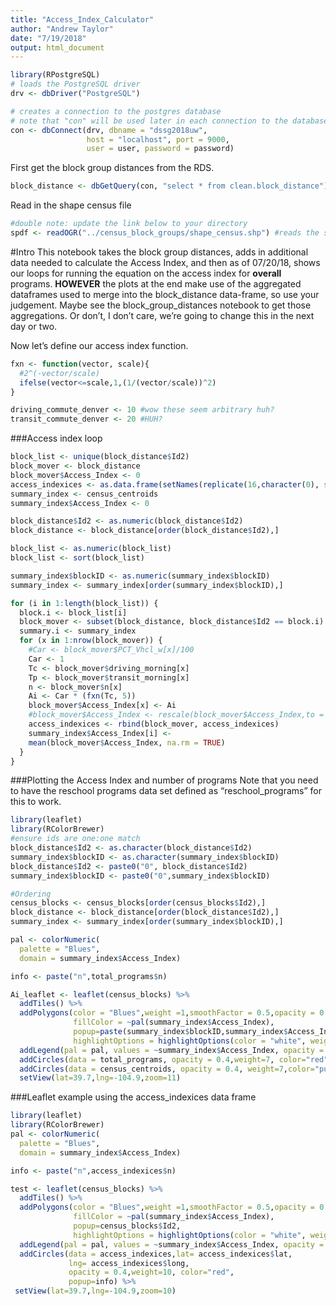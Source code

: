 ```yaml
---
title: "Access_Index_Calculator"
author: "Andrew Taylor"
date: "7/19/2018"
output: html_document
---
```


```r
library(RPostgreSQL)
# loads the PostgreSQL driver
drv <- dbDriver("PostgreSQL")

# creates a connection to the postgres database
# note that "con" will be used later in each connection to the database
con <- dbConnect(drv, dbname = "dssg2018uw",
                 host = "localhost", port = 9000,
                 user = user, password = password)
```

First get the block group distances from the RDS.
```r
block_distance <- dbGetQuery(con, "select * from clean.block_distance")
```

Read in the shape census file
```r
#double note: update the link below to your directory
spdf <- readOGR("../census_block_groups/shape_census.shp") #reads the shapefile, NOTE: you need all shapefiles in the directory present
```

#Intro
This notebook takes the block group distances, adds in additional data needed to calculate the Access Index, and then as of 07/20/18, shows our loops for running the equation on the access index for **overall** programs. **HOWEVER** the plots at the end make use of the aggregated dataframes used to merge into the block_distance data-frame, so use your judgement. Maybe see the block_group_distances notebook to get those aggregations. Or don't, I don't care, we're going to change this in the next day or two. 

Now let's define our access index function. 

```r
fxn <- function(vector, scale){
  #2^(-vector/scale)
  ifelse(vector<=scale,1,(1/(vector/scale))^2)
}

driving_commute_denver <- 10 #wow these seem arbitrary huh?
transit_commute_denver <- 20 #HUH?
```

###Access index loop
```r
block_list <- unique(block_distance$Id2)
block_mover <- block_distance
block_mover$Access_Index <- 0
access_indexices <- as.data.frame(setNames(replicate(16,character(0), simplify = F), colnames(block_distance))) #make an empty data frame identical to block distances
summary_index <- census_centroids
summary_index$Access_Index <- 0

block_distance$Id2 <- as.numeric(block_distance$Id2)
block_distance <- block_distance[order(block_distance$Id2),]

block_list <- as.numeric(block_list)
block_list <- sort(block_list)

summary_index$blockID <- as.numeric(summary_index$blockID)
summary_index <- summary_index[order(summary_index$blockID),]

for (i in 1:length(block_list)) {
  block.i <- block_list[i]
  block_mover <- subset(block_distance, block_distance$Id2 == block.i)
  summary.i <- summary_index
  for (x in 1:nrow(block_mover)) {
    #Car <- block_mover$PCT_Vhcl_w[x]/100
    Car <- 1
    Tc <- block_mover$driving_morning[x]
    Tp <- block_mover$transit_morning[x]
    n <- block_mover$n[x]
    Ai <- Car * (fxn(Tc, 5))
    block_mover$Access_Index[x] <- Ai
    #block_mover$Access_Index <- rescale(block_mover$Access_Index,to = c(0, 100))
    access_indexices <- rbind(block_mover, access_indexices)
    summary_index$Access_Index[i] <-
    mean(block_mover$Access_Index, na.rm = TRUE)
  }
}
```

###Plotting the Access Index and number of programs
Note that you need to have the reschool programs data set defined as "reschool_programs" for this to work. 
```r
library(leaflet)
library(RColorBrewer)
#ensure ids are one:one match
block_distance$Id2 <- as.character(block_distance$Id2)
summary_index$blockID <- as.character(summary_index$blockID)
block_distance$Id2 <- paste0("0", block_distance$Id2)
summary_index$blockID <- paste0("0",summary_index$blockID)

#Ordering
census_blocks <- census_blocks[order(census_blocks$Id2),]
block_distance <- block_distance[order(block_distance$Id2),]
summary_index <- summary_index[order(summary_index$blockID),] 

pal <- colorNumeric(
  palette = "Blues",
  domain = summary_index$Access_Index)

info <- paste("n",total_programs$n)

Ai_leaflet <- leaflet(census_blocks) %>%
  addTiles() %>%
  addPolygons(color = "Blues",weight =1,smoothFactor = 0.5,opacity = 0.5,fillOpacity = 0.75,
              fillColor = ~pal(summary_index$Access_Index),
              popup=paste(summary_index$blockID,summary_index$Access_Index,census_blocks$Id2),
              highlightOptions = highlightOptions(color = "white", weight = 0.1)) %>%
  addLegend(pal = pal, values = ~summary_index$Access_Index, opacity = 1) %>%
  addCircles(data = total_programs, opacity = 0.4,weight=7, color="red", popup=info) %>%
  addCircles(data = census_centroids, opacity = 0.4, weight=7,color="purple",popup=census_centroids$blockID) %>%
  setView(lat=39.7,lng=-104.9,zoom=11)
```

###Leaflet example using the access_indexices data frame
```r
library(leaflet)
library(RColorBrewer)
pal <- colorNumeric(
  palette = "Blues",
  domain = summary_index$Access_Index)

info <- paste("n",access_indexices$n)

test <- leaflet(census_blocks) %>%
  addTiles() %>%
  addPolygons(color = "Blues",weight =1,smoothFactor = 0.5,opacity = 0.5,fillOpacity = 1,
              fillColor = ~pal(summary_index$Access_Index),
              popup=census_blocks$Id2,
              highlightOptions = highlightOptions(color = "white", weight = 0.1)) %>%
  addLegend(pal = pal, values = ~summary_index$Access_Index, opacity = 1) %>%
  addCircles(data = access_indexices,lat= access_indexices$lat,
             lng= access_indexices$long,
             opacity = 0.4,weight=10, color="red",
             popup=info) %>%
 setView(lat=39.7,lng=-104.9,zoom=10)
```

